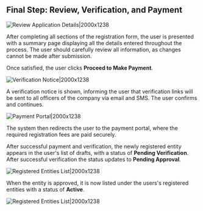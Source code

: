 ## Final Step: Review, Verification, and Payment

![Review Application Details|2000x1238](/guarantee35.png)

After completing all sections of the registration form, the user is presented with a summary page displaying all the details entered throughout the process. The user should carefully review all information, as changes cannot be made after submission.

Once satisfied, the user clicks **Proceed to Make Payment**.

![Verification Notice|2000x1238](/guarantee36.png)

A verification notice is shown, informing the user that verification links will be sent to all officers of the company via email and SMS. The user confirms and continues.

![Payment Portal|2000x1238](/guarantee37.png)

The system then redirects the user to the payment portal, where the required registration fees are paid securely.

After successful payment and verification, the newly registered entity appears in the user's list of drafts, with a status of **Pending Verification**.
After successful verification the status updates to **Pending Approval**.

![Registered Entities List|2000x1238](/guarantee38.png)

When the entity is approved, it is now listed under the users's registered entities with a status of **Active**.

![Registered Entities List|2000x1238](/guarantee39.png)
